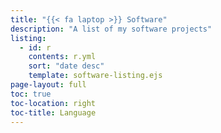 ```yaml
---
title: "{{< fa laptop >}} Software"
description: "A list of my software projects"
listing:
  - id: r
    contents: r.yml
    sort: "date desc"
    template: software-listing.ejs
page-layout: full
toc: true
toc-location: right
toc-title: Language
---
```




:::{#r}
:::

